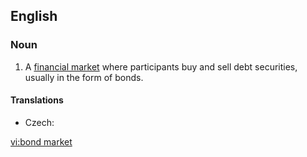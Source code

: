 ==English==
{{wikipedia}}
===Noun===
{{en-noun|sg=[[bond]] [[market]]}}

# A [[financial market]] where participants buy and sell debt securities, usually in the form of bonds.

====Translations====
{{trans-top|financial market}}
* Czech: {{t-|cs|dluhopisový trh|m}}
{{trans-mid}}
{{trans-bottom}}

[[vi:bond market]]